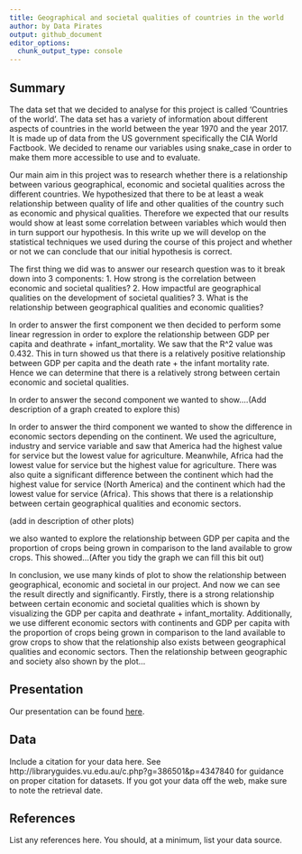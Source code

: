 ```yaml
---
title: Geographical and societal qualities of countries in the world
author: by Data Pirates
output: github_document
editor_options: 
  chunk_output_type: console
---
```


## Summary

The data set that we decided to analyse for this project is called ‘Countries of the  world’. The data set has a variety of information about different aspects of countries in the world between the year 1970 and the year 2017. It is made up of data from the US government specifically the CIA World Factbook. We decided to rename our variables using snake_case in order to make them more accessible to use and to evaluate.

Our main aim in this project was to research whether there is a relationship between various geographical, economic and societal qualities across the different countries. We hypothesized that there to be at least a weak relationship between quality of life and other qualities of the country such as economic and physical qualities. Therefore we expected that our results would show at least some correlation between variables which would then in turn support our hypothesis. In this write up we will develop on the statistical techniques we used during the course of this project and whether or not we can conclude that our initial hypothesis is correct.  

The first thing we did was to answer our research question was to it break down into 3 components:
1. How strong is the correlation between economic and societal qualities?
2. How impactful are geographical qualities on the development of societal qualities?
3. What is the relationship between geographical qualities and economic qualities?

In order to answer the first component we then decided to perform some linear regression in order to explore the relationship between GDP per capita and deathrate + infant_mortality. We saw that the R^2 value was 0.432. This in turn showed us that there is a relatively positive relationship between GDP per capita and the death rate + the infant mortality rate. Hence we can determine that there is a relatively strong between certain economic and societal qualities.

In order to answer the second component we wanted to show....(Add description of a graph created to explore this)

In order to answer the third component we wanted to show the difference in economic sectors depending on the continent. We used the agriculture, industry and service variable and saw that America had the highest value for service but the lowest value for agriculture. Meanwhile, Africa had the lowest value for service but the highest value for agriculture. There was also quite a significant difference between the continent which had the highest value for service (North America) and the continent which had the lowest value for service (Africa). This shows that there is a relationship between certain geographical qualities and economic sectors. 

(add in description of other plots)

we also wanted to explore the relationship between GDP per capita and the proportion of crops being grown in comparison to the land available to grow crops. This showed...(After you tidy the graph we can fill this bit out)

In conclusion, we use many kinds of plot to show the relationship between geographical, economic and societal in our project. And now we can see the result directly and significantly. Firstly, there is a strong relationship between certain economic and societal qualities which is shown by visualizing the GDP per capita and deathrate + infant_mortality. Additionally, we use different economic sectors with continents and GDP per capita with the proportion of crops being grown in comparison to the land available to grow crops to show that the relationship also exists between geographical qualities and economic sectors. Then the relationship between geographic and society 
also shown by the plot...


















## Presentation

Our presentation can be found [here](presentation/presentation.html).

## Data 

Include a citation for your data here. 
See http://libraryguides.vu.edu.au/c.php?g=386501&p=4347840 for guidance on proper citation for datasets. 
If you got your data off the web, make sure to note the retrieval date.

## References

List any references here. You should, at a minimum, list your data source.


